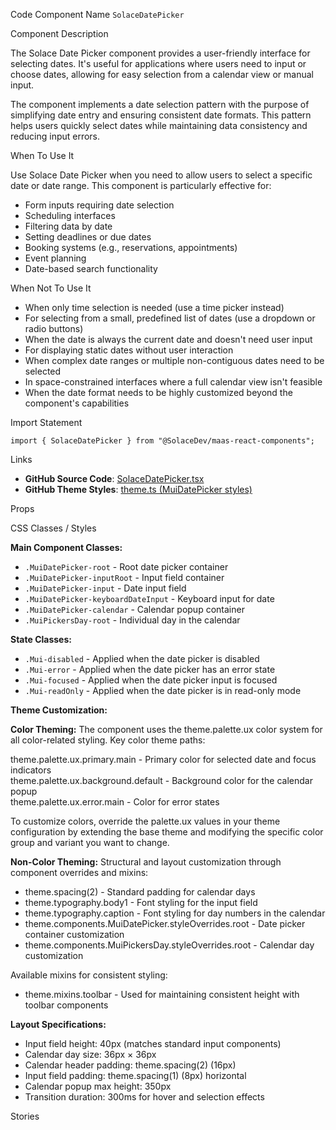 
<Meta of={SolaceDatePickerStories} />

<Title>Solace Date Picker</Title>

<Description of={SolaceDatePickerStories} />

<Subtitle>Code Component Name</Subtitle>
`SolaceDatePicker`

<Subtitle>Component Description</Subtitle>

The Solace Date Picker component provides a user-friendly interface for selecting dates. It's useful for applications where users need to input or choose dates, allowing for easy selection from a calendar view or manual input.

The component implements a date selection pattern with the purpose of simplifying date entry and ensuring consistent date formats. This pattern helps users quickly select dates while maintaining data consistency and reducing input errors.

<Subtitle>When To Use It</Subtitle>

Use Solace Date Picker when you need to allow users to select a specific date or date range. This component is particularly effective for:

- Form inputs requiring date selection
- Scheduling interfaces
- Filtering data by date
- Setting deadlines or due dates
- Booking systems (e.g., reservations, appointments)
- Event planning
- Date-based search functionality

<Subtitle>When Not To Use It</Subtitle>

- When only time selection is needed (use a time picker instead)
- For selecting from a small, predefined list of dates (use a dropdown or radio buttons)
- When the date is always the current date and doesn't need user input
- For displaying static dates without user interaction
- When complex date ranges or multiple non-contiguous dates need to be selected
- In space-constrained interfaces where a full calendar view isn't feasible
- When the date format needs to be highly customized beyond the component's capabilities

<Subtitle>Import Statement</Subtitle>

```tsx
import { SolaceDatePicker } from "@SolaceDev/maas-react-components";
```

<Subtitle>Links</Subtitle>

- **GitHub Source Code**: [SolaceDatePicker.tsx](https://github.com/SolaceDev/maas-react-components/blob/main/src/components/SolaceDatePicker.tsx)
- **GitHub Theme Styles**: <a href="https://github.com/SolaceDev/maas-react-components/blob/main/src/resources/theme.ts#:~:text=MuiDatePicker" target="_blank">theme.ts (MuiDatePicker styles)</a>

<Subtitle>Props</Subtitle>

<ArgTypes of={SolaceDatePickerStories} />

<Subtitle>CSS Classes / Styles</Subtitle>

**Main Component Classes:**

- `.MuiDatePicker-root` - Root date picker container
- `.MuiDatePicker-inputRoot` - Input field container
- `.MuiDatePicker-input` - Date input field
- `.MuiDatePicker-keyboardDateInput` - Keyboard input for date
- `.MuiDatePicker-calendar` - Calendar popup container
- `.MuiPickersDay-root` - Individual day in the calendar

**State Classes:**

- `.Mui-disabled` - Applied when the date picker is disabled
- `.Mui-error` - Applied when the date picker has an error state
- `.Mui-focused` - Applied when the date picker input is focused
- `.Mui-readOnly` - Applied when the date picker is in read-only mode

**Theme Customization:**

**Color Theming:**
The component uses the theme.palette.ux color system for all color-related styling. Key color theme paths:

<div style={{ display: "flex", alignItems: "center", margin: "8px 0" }}>
	<div
		style={{
			width: "16px",
			height: "16px",
			backgroundColor: "#1976d2",
			border: "1px solid rgba(0,0,0,0.2)",
			borderRadius: "3px",
			marginRight: "8px"
		}}
	></div>
	<span>theme.palette.ux.primary.main - Primary color for selected date and focus indicators</span>
</div>
<div style={{ display: "flex", alignItems: "center", margin: "8px 0" }}>
	<div
		style={{
			width: "16px",
			height: "16px",
			backgroundColor: "#f5f5f5",
			border: "1px solid rgba(0,0,0,0.2)",
			borderRadius: "3px",
			marginRight: "8px"
		}}
	></div>
	<span>theme.palette.ux.background.default - Background color for the calendar popup</span>
</div>
<div style={{ display: "flex", alignItems: "center", margin: "8px 0" }}>
	<div
		style={{
			width: "16px",
			height: "16px",
			backgroundColor: "#d32f2f",
			border: "1px solid rgba(0,0,0,0.2)",
			borderRadius: "3px",
			marginRight: "8px"
		}}
	></div>
	<span>theme.palette.ux.error.main - Color for error states</span>
</div>

To customize colors, override the palette.ux values in your theme configuration by extending the base theme and modifying the specific color group and variant you want to change.

**Non-Color Theming:**
Structural and layout customization through component overrides and mixins:

- theme.spacing(2) - Standard padding for calendar days
- theme.typography.body1 - Font styling for the input field
- theme.typography.caption - Font styling for day numbers in the calendar
- theme.components.MuiDatePicker.styleOverrides.root - Date picker container customization
- theme.components.MuiPickersDay.styleOverrides.root - Calendar day customization

Available mixins for consistent styling:

- theme.mixins.toolbar - Used for maintaining consistent height with toolbar components

**Layout Specifications:**

- Input field height: 40px (matches standard input components)
- Calendar day size: 36px × 36px
- Calendar header padding: theme.spacing(2) (16px)
- Input field padding: theme.spacing(1) (8px) horizontal
- Calendar popup max height: 350px
- Transition duration: 300ms for hover and selection effects

<Subtitle>Stories</Subtitle>

<CustomStories />
